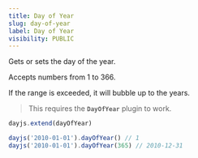 ```yaml
---
title: Day of Year
slug: day-of-year
label: Day of Year
visibility: PUBLIC
---
```


Gets or sets the day of the year.

Accepts numbers from 1 to 366. 

If the range is exceeded, it will bubble up to the years.

> This requires the **`DayOfYear`** plugin to work.

```js
dayjs.extend(dayOfYear)

dayjs('2010-01-01').dayOfYear() // 1
dayjs('2010-01-01').dayOfYear(365) // 2010-12-31
```